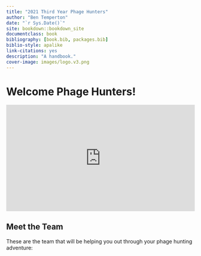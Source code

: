 ```yaml
--- 
title: "2021 Third Year Phage Hunters"
author: "Ben Temperton"
date: "`r Sys.Date()`"
site: bookdown::bookdown_site
documentclass: book
bibliography: [book.bib, packages.bib]
biblio-style: apalike
link-citations: yes
description: "A handbook."
cover-image: images/logo.v3.png
---
```


\newpage
# Welcome Phage Hunters! {-}
<div style="padding:56.25% 0 0 0;position:relative;"><iframe src="https://player.vimeo.com/video/547910223?badge=0&amp;autopause=0&amp;player_id=0&amp;app_id=58479" frameborder="0" allow="autoplay; fullscreen; picture-in-picture" allowfullscreen style="position:absolute;top:0;left:0;width:100%;height:100%;" title="star-wars-video-with-logo"></iframe></div><script src="https://player.vimeo.com/api/player.js"></script>

## Meet the Team
These are the team that will be helping you out through your phage hunting adventure:


